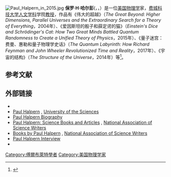 {{For|美国海洋历史学家|保罗·G·哈尔彭}}
[[File:Paul_Halpern_in_2015.jpg|thumb]]
'''保罗·H·哈尔彭'''({{Lang-en|Paul H. Halpern}}，{{IPAc-en|ˈ|h|æ|l|p|ər|n}}，{{bd|1961年|1月15日|}}）是一位[[美国|美国]][[物理学|物理学]]家，[[费城科技大学|费城科技大学]][[人文学科|人文学科]]学院[[教授|教授]]，作品有《伟大的超越》（''The Great Beyond: Higher Dimensions, Parallel Universes and the Extraordinary Search for a Theory of Everything''，2004年）、《爱因斯坦的骰子和薛定谔的猫》（''Einstein's Dice and Schrödinger's Cat: How Two Great Minds Battled Quantum Randomness to Create a Unified Theory of Physics''，2015年）、《量子迷宫：费曼、惠勒和量子物理学史话》（''The Quantum Labyrinth: How Richard Feynman and John Wheeler Revolutionized Time and Reality''，2017年）、《宇宙的结构》（''The Structure of the Universe''，2014年）等<ref>{{IMDb name|3753930|Paul Halpern}}</ref>。

== 参考文献 ==
{{reflist}}

== 外部链接 ==
*{{official website|http://phalpern.com/}}
*[http://www.usp.edu/academics/collegesDepts/mps/Faculty/Halpern.aspx Paul Halpern] {{Wayback|url=http://www.usp.edu/academics/collegesDepts/mps/Faculty/Halpern.aspx |date=20100527152537 }}, [[University_of_the_Sciences|University of the Sciences]]
*[https://web.archive.org/web/20070218140441/http://www.usip.edu/uspexperts/halpern.shtml Paul Halpern Biography]
*[http://nasw.org/users/Halpern/ Paul Halpern: Science Books and Articles] {{Wayback|url=http://nasw.org/users/Halpern/ |date=20210102181405 }}, [[National_Association_of_Science_Writers|National Association of Science Writers]]
*[http://www.nasw.org/users/Halpern/books/index.html Books by Paul Halpern] {{Wayback|url=http://www.nasw.org/users/Halpern/books/index.html |date=20210213235137 }}, [[National_Association_of_Science_Writers|National Association of Science Writers]]
*[http://www.superscholar.org/interviews/paul-halpern/ Paul Halpern Interview] {{Wayback|url=http://www.superscholar.org/interviews/paul-halpern/ |date=20201127084144 }}
*{{IMDb name|3753930|Paul Halpern}}
{{第一推动丛书}}

{{Authority control}}

{{DEFAULTSORT:Halpern, Paul}}

[[Category:傅爾布萊特學者|Category:傅爾布萊特學者]]
[[Category:美国物理学家|Category:美国物理学家]]